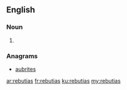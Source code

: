 ==English==

===Noun===
{{head|en|plural}}

# {{plural of|rebutia|lang=en|nocat=1}}

===Anagrams===
* [[aubrites#English|aubrites]]

[[ar:rebutias]]
[[fr:rebutias]]
[[ku:rebutias]]
[[my:rebutias]]